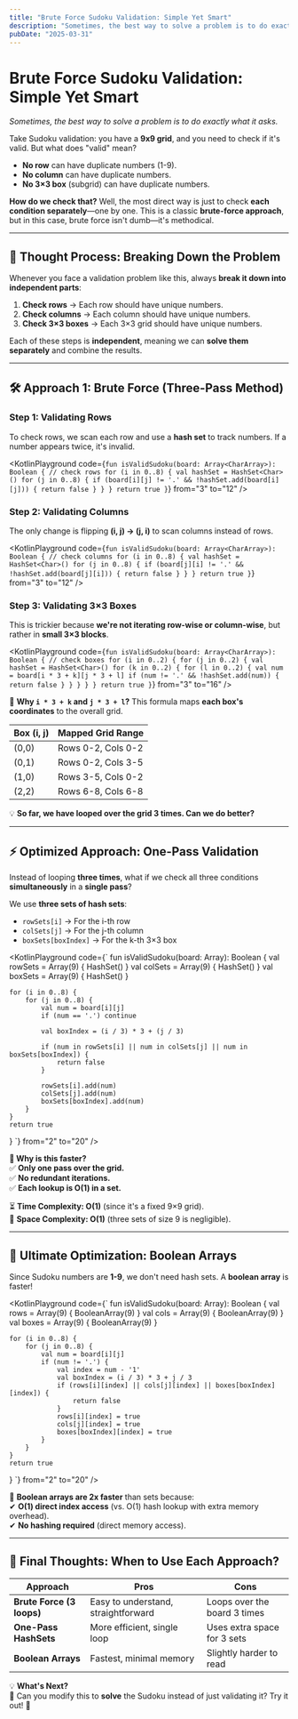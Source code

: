 ```yaml
---
title: "Brute Force Sudoku Validation: Simple Yet Smart"
description: "Sometimes, the best way to solve a problem is to do exactly what it asks."
pubDate: "2025-03-31"
---
```



# **Brute Force Sudoku Validation: Simple Yet Smart**

_Sometimes, the best way to solve a problem is to do exactly what it asks._

Take Sudoku validation: you have a **9x9 grid**, and you need to check if it's valid. But what does "valid" mean?

- **No row** can have duplicate numbers (1-9).
- **No column** can have duplicate numbers.
- **No 3×3 box** (subgrid) can have duplicate numbers.

**How do we check that?** Well, the most direct way is just to check **each condition separately**—one by one. This is a classic **brute-force approach**, but in this case, brute force isn't dumb—it's methodical.

---

## **🚀 Thought Process: Breaking Down the Problem**

Whenever you face a validation problem like this, always **break it down into independent parts**:

1. **Check rows** → Each row should have unique numbers.
2. **Check columns** → Each column should have unique numbers.
3. **Check 3×3 boxes** → Each 3×3 grid should have unique numbers.

Each of these steps is **independent**, meaning we can **solve them separately** and combine the results.

---

## **🛠️ Approach 1: Brute Force (Three-Pass Method)**  
### **Step 1: Validating Rows**
To check rows, we scan each row and use a **hash set** to track numbers. If a number appears twice, it's invalid.

<KotlinPlayground code={`
fun isValidSudoku(board: Array<CharArray>): Boolean {
    // check rows
    for (i in 0..8) {
        val hashSet = HashSet<Char>()
        for (j in 0..8) {
            if (board[i][j] != '.' && !hashSet.add(board[i][j])) {
                return false
            }
        }
    }
    return true
}
`} from="3" to="12" />

### **Step 2: Validating Columns**
The only change is flipping **(i, j) → (j, i)** to scan columns instead of rows.

<KotlinPlayground code={`
fun isValidSudoku(board: Array<CharArray>): Boolean {
    // check columns
    for (i in 0..8) {
        val hashSet = HashSet<Char>()
        for (j in 0..8) {
            if (board[j][i] != '.' && !hashSet.add(board[j][i])) {
                return false
            }
        }
    }
    return true
}
`} from="3" to="12" />

### **Step 3: Validating 3×3 Boxes**
This is trickier because **we're not iterating row-wise or column-wise**, but rather in **small 3×3 blocks**.

<KotlinPlayground code={`
fun isValidSudoku(board: Array<CharArray>): Boolean {
    // check boxes
    for (i in 0..2) {
        for (j in 0..2) {
            val hashSet = HashSet<Char>()
            for (k in 0..2) {
                for (l in 0..2) {
                    val num = board[i * 3 + k][j * 3 + l]
                    if (num != '.' && !hashSet.add(num)) {
                        return false
                    }
                }
            }
        }
    }
    return true
}
`} from="3" to="16" />

📌 **Why `i * 3 + k` and `j * 3 + l`?**
This formula maps **each box's coordinates** to the overall grid.

| **Box (i, j)** | **Mapped Grid Range** |
|---------------|---------------------|
| (0,0) | Rows 0-2, Cols 0-2 |
| (0,1) | Rows 0-2, Cols 3-5 |
| (1,0) | Rows 3-5, Cols 0-2 |
| (2,2) | Rows 6-8, Cols 6-8 |

💡 **So far, we have looped over the grid 3 times. Can we do better?**

---

## **⚡ Optimized Approach: One-Pass Validation**

Instead of looping **three times**, what if we check all three conditions **simultaneously** in a **single pass**?

We use **three sets of hash sets**:

- `rowSets[i]` → For the i-th row
- `colSets[j]` → For the j-th column
- `boxSets[boxIndex]` → For the k-th 3×3 box

<KotlinPlayground code={`
fun isValidSudoku(board: Array<CharArray>): Boolean {
    val rowSets = Array(9) { HashSet<Char>() }
    val colSets = Array(9) { HashSet<Char>() }
    val boxSets = Array(9) { HashSet<Char>() }

    for (i in 0..8) {
        for (j in 0..8) {
            val num = board[i][j]
            if (num == '.') continue

            val boxIndex = (i / 3) * 3 + (j / 3)

            if (num in rowSets[i] || num in colSets[j] || num in boxSets[boxIndex]) {
                return false
            }

            rowSets[i].add(num)
            colSets[j].add(num)
            boxSets[boxIndex].add(num)
        }
    }
    return true
}
`} from="2" to="20" />

**🚀 Why is this faster?**  
✅ **Only one pass over the grid.**  
✅ **No redundant iterations.**  
✅ **Each lookup is O(1) in a set.**  

⏳ **Time Complexity: O(1)** (since it's a fixed 9×9 grid).  
📌 **Space Complexity: O(1)** (three sets of size 9 is negligible).  

---

## **🚀 Ultimate Optimization: Boolean Arrays**
Since Sudoku numbers are **1-9**, we don't need hash sets. A **boolean array** is faster!

<KotlinPlayground code={`
fun isValidSudoku(board: Array<CharArray>): Boolean {
    val rows = Array(9) { BooleanArray(9) }
    val cols = Array(9) { BooleanArray(9) }
    val boxes = Array(9) { BooleanArray(9) }

    for (i in 0..8) {
        for (j in 0..8) {
            val num = board[i][j]
            if (num != '.') {
                val index = num - '1'
                val boxIndex = (i / 3) * 3 + j / 3
                if (rows[i][index] || cols[j][index] || boxes[boxIndex][index]) {
                    return false
                }
                rows[i][index] = true
                cols[j][index] = true
                boxes[boxIndex][index] = true
            }
        }
    }
    return true
}
`} from="2" to="20" />

🚀 **Boolean arrays are 2x faster** than sets because:  
✔ **O(1) direct index access** (vs. O(1) hash lookup with extra memory overhead).  
✔ **No hashing required** (direct memory access).  

---

## **📌 Final Thoughts: When to Use Each Approach?**

| Approach | Pros | Cons |
|----------|------|------|
| **Brute Force (3 loops)** | Easy to understand, straightforward | Loops over the board 3 times |
| **One-Pass HashSets** | More efficient, single loop | Uses extra space for 3 sets |
| **Boolean Arrays** | Fastest, minimal memory | Slightly harder to read |

💡 **What's Next?**  
📌 Can you modify this to **solve** the Sudoku instead of just validating it? Try it out! 🚀
